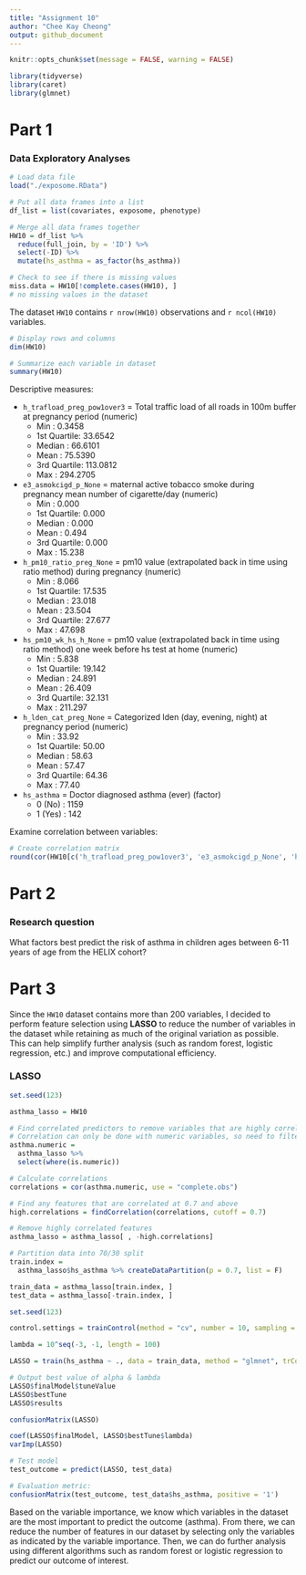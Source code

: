 ```yaml
---
title: "Assignment 10"
author: "Chee Kay Cheong"
output: github_document
---
```


```r
knitr::opts_chunk$set(message = FALSE, warning = FALSE)

library(tidyverse)
library(caret)
library(glmnet)
```

# Part 1

### Data Exploratory Analyses

```r
# Load data file
load("./exposome.RData")

# Put all data frames into a list
df_list = list(covariates, exposome, phenotype) 

# Merge all data frames together
HW10 = df_list %>% 
  reduce(full_join, by = 'ID') %>% 
  select(-ID) %>% 
  mutate(hs_asthma = as_factor(hs_asthma))

# Check to see if there is missing values
miss.data = HW10[!complete.cases(HW10), ]
# no missing values in the dataset
```

The dataset `HW10` contains `r nrow(HW10)` observations and `r ncol(HW10)` variables.

```r
# Display rows and columns
dim(HW10)

# Summarize each variable in dataset
summary(HW10)
```

Descriptive measures:

* `h_trafload_preg_pow1over3` = Total traffic load of all roads in 100m buffer at pregnancy period (numeric)                                                                     
  + Min : 0.3458                                                                                                                                                                       
  + 1st Quartile: 33.6542                                                                                                                                                              
  + Median : 66.6101                                                                                                                                                                   
  + Mean : 75.5390                                                                                                                                                                     
  + 3rd Quartile: 113.0812                                                                                                                                                            
  + Max : 294.2705                                                                                                                                                                   

* `e3_asmokcigd_p_None` = maternal active tobacco smoke during pregnancy mean number of cigarette/day (numeric)                                                                       
  + Min : 0.000                                                                                                                                                                        
  + 1st Quartile: 0.000                                                                                                                                                                
  + Median : 0.000                                                                                                                                                                     
  + Mean : 0.494                                                                                                                                                                       
  + 3rd Quartile: 0.000                                                                                                                                                               
  + Max : 15.238

* `h_pm10_ratio_preg_None` = pm10 value (extrapolated back in time using ratio method) during pregnancy (numeric)                                                                     
  + Min : 8.066                                                                                                                                                                        
  + 1st Quartile: 17.535                                                                                                                                                               
  + Median : 23.018                                                                                                                                                                   
  + Mean : 23.504                                                                                                                                                                     
  + 3rd Quartile: 27.677                                                                                                                                                               
  + Max : 47.698

* `hs_pm10_wk_hs_h_None` = pm10 value (extrapolated back in time using ratio method) one week before hs test at home (numeric)
  + Min : 5.838                                                                                                                                                                  
  + 1st Quartile: 19.142                                                                                                                                                              
  + Median : 24.891                                                                                                                                                                   
  + Mean : 26.409                                                                                                                                                                     
  + 3rd Quartile: 32.131                                                                                                                                                            
  + Max : 211.297
  
* `h_lden_cat_preg_None` = Categorized lden (day, evening, night) at pregnancy period (numeric)
  + Min : 33.92                                                                                                                                                                       
  + 1st Quartile: 50.00                                                                                                                                                              
  + Median : 58.63                                                                                                                                                                   
  + Mean : 57.47                                                                                                                                                                     
  + 3rd Quartile: 64.36                                                                                                                                                            
  + Max : 77.40
  
* `hs_asthma` = Doctor diagnosed asthma (ever) (factor)
  + 0 (No) : 1159                                                                                                                                                                     
  + 1 (Yes) : 142

Examine correlation between variables:
```r
# Create correlation matrix
round(cor(HW10[c('h_trafload_preg_pow1over3', 'e3_asmokcigd_p_None', 'h_pm10_ratio_preg_None', 'hs_pm10_wk_hs_h_None', 'h_lden_cat_preg_None')]), 2)
```

# Part 2

### Research question 

What factors best predict the risk of asthma in children ages between 6-11 years of age from the HELIX cohort?

# Part 3

Since the `HW10` dataset contains more than 200 variables, I decided to perform feature selection using **LASSO** to reduce the number of variables in the dataset while retaining as much of the original variation as possible. This can help simplify further analysis (such as random forest, logistic regression, etc.) and improve computational efficiency.

### LASSO
```r
set.seed(123)

asthma_lasso = HW10

# Find correlated predictors to remove variables that are highly correlated
# Correlation can only be done with numeric variables, so need to filter out the non-numeric variables
asthma.numeric = 
  asthma_lasso %>% 
  select(where(is.numeric))

# Calculate correlations
correlations = cor(asthma.numeric, use = "complete.obs")

# Find any features that are correlated at 0.7 and above
high.correlations = findCorrelation(correlations, cutoff = 0.7) 

# Remove highly correlated features
asthma_lasso = asthma_lasso[ , -high.correlations]

# Partition data into 70/30 split
train.index = 
  asthma_lasso$hs_asthma %>% createDataPartition(p = 0.7, list = F)

train_data = asthma_lasso[train.index, ]
test_data = asthma_lasso[-train.index, ]
```

```r
set.seed(123)

control.settings = trainControl(method = "cv", number = 10, sampling = "up")

lambda = 10^seq(-3, -1, length = 100)

LASSO = train(hs_asthma ~ ., data = train_data, method = "glmnet", trControl = control.settings, preProcess = c("center", "scale"), tuneGrid = expand.grid(alpha = 1, lambda = lambda))

# Output best value of alpha & lambda
LASSO$finalModel$tuneValue
LASSO$bestTune
LASSO$results

confusionMatrix(LASSO)

coef(LASSO$finalModel, LASSO$bestTune$lambda)
varImp(LASSO)
```

```r
# Test model
test_outcome = predict(LASSO, test_data)

# Evaluation metric:
confusionMatrix(test_outcome, test_data$hs_asthma, positive = '1')
```

Based on the variable importance, we know which variables in the dataset are the most important to predict the outcome (asthma). From there, we can reduce the number of features in our dataset by selecting only the variables as indicated by the variable importance. Then, we can do further analysis using different algorithms such as random forest or logistic regression to predict our outcome of interest. 

